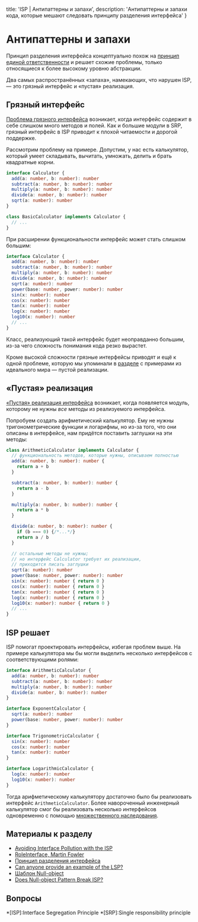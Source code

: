 
  title: 'ISP | Антипаттерны и запахи',
  description: 'Антипаттерны и запахи кода, которые мешают следовать принципу разделения интерфейса'
}


# Антипаттерны и запахи

Принцип разделения интерфейса концептуально похож на [принцип единой ответственности](/srp) и решает схожие проблемы, только относящиеся к более высокому уровню абстракции.

Два самых распространённых «запаха», намекающих, что нарушен ISP, — это грязный интерфейс и «пустая» реализация.

## Грязный интерфейс

[Проблема грязного интерфейса](https://medium.com/@severinperez/avoiding-interface-pollution-with-the-interface-segregation-principle-5d3859c21013) возникает, когда интерфейс содержит в себе слишком много методов и полей. Как и большие модули в SRP, грязный интерфейс в ISP приводит к плохой читаемости и дорогой поддержке.

Рассмотрим проблему на примере. Допустим, у нас есть калькулятор, который умеет складывать, вычитать, умножать, делить и брать квадратные корни.

```ts
interface Calculator {
  add(a: number, b: number): number
  subtract(a: number, b: number): number
  multiply(a: number, b: number): number
  divide(a: number, b: number): number
  sqrt(a: number): number
}

class BasicCalculator implements Calculator {
  // ...
}
```

При расширении функциональности интерфейс может стать слишком большим:

```ts
interface Calculator {
  add(a: number, b: number): number
  subtract(a: number, b: number): number
  multiply(a: number, b: number): number
  divide(a: number, b: number): number
  sqrt(a: number): number
  power(base: number, power: number): number
  sin(x: number): number
  cos(x: number): number
  tan(x: number): number
  log(x: number): number
  log10(x: number): number
  // ...
}
```

Класс, реализующий такой интерфейс будет неоправданно большим, из-за чего сложность понимания кода резко вырастет.

Кроме высокой сложности грязные интерфейсы приводят и ещё к одной проблеме, которую мы упоминали в [разделе](/isp/in-ideal-world) с примерами из идеального мира — пустой реализации.

## «Пустая» реализация

[«Пустая» реализация интерфейса](https://stackoverflow.com/questions/20861107/can-anyone-provide-an-example-of-the-liskov-substitution-principle-lsp-using-v) возникает, когда появляется модуль, которому не нужны _все_ методы из реализуемого интерфейса.

Попробуем создать арифметический калькулятор. Ему не нужны тригонометрические функции и логарифмы, но из-за того, что они описаны в интерфейсе, нам придётся поставить заглушки на эти методы:

```ts
class ArithmeticCalculator implements Calculator {
  // функциональность методов, которые нужны, описываем полностью
  add(a: number, b: number): number {
    return a + b
  }

  subtract(a: number, b: number): number {
    return a - b
  }

  multiply(a: number, b: number): number {
    return a * b
  }

  divide(a: number, b: number): number {
    if (b === 0) {/*...*/}
    return a / b
  }

  // остальные методы не нужны;
  // но интерфейс Calculator требует их реализации,
  // приходится писать заглушки
  sqrt(a: number): number
  power(base: number, power: number): number
  sin(x: number): number { return 0 }
  cos(x: number): number { return 0 }
  tan(x: number): number { return 0 }
  log(x: number): number { return 0 }
  log10(x: number): number { return 0 }
  // ...
}
```

## ISP решает

ISP помогат проектировать интерфейсы, избегая проблем выше. На примере калькулятора мы бы могли выделить несколько интерфейсов с соответствующими ролями:

```ts
interface ArithmeticCalculator {
  add(a: number, b: number): number
  subtract(a: number, b: number): number
  multiply(a: number, b: number): number
  divide(a: number, b: number): number
}

interface ExponentCalculator {
  sqrt(a: number): number
  power(base: number, power: number): number
}

interface TrigonometricCalculator {
  sin(x: number): number
  cos(x: number): number
  tan(x: number): number
}

interface LogarithmicCalculator {
  log(x: number): number
  log10(x: number): number
}
```

Тогда арифметическому калькулятору достаточно было бы реализовать интерфейс `ArithmeticCalculator`. Более навороченный инженерный калькулятор смог бы реализовать несколько интерфейсов одновременно с помощью [множественного наследования](/isp/patterns).

## Материалы к разделу
- [Avoiding Interface Pollution with the ISP](https://medium.com/@severinperez/avoiding-interface-pollution-with-the-interface-segregation-principle-5d3859c21013)
- [RoleInterface, Martin Fowler](https://martinfowler.com/bliki/RoleInterface.html)
- [Принцип разделения интерфейса](https://makedev.org/principles/solid/isp.html)
- [Can anyone provide an example of the LSP?](https://stackoverflow.com/questions/20861107/can-anyone-provide-an-example-of-the-liskov-substitution-principle-lsp-using-v)
- [Шаблон Null-object](https://ru.wikipedia.org/wiki/Null_object_(шаблон_проектирования))
- [Does Null-object Pattern Break ISP?](https://stackoverflow.com/questions/37355421/does-null-object-pattern-break-interface-segregation-principle)

## Вопросы
<Quiz name='isp-anti-1' />
<Quiz name='isp-anti-2' />
<Quiz name='isp-anti-3' />

*[ISP]:Interface Segregation Principle
*[SRP]:Single responsibility principle
